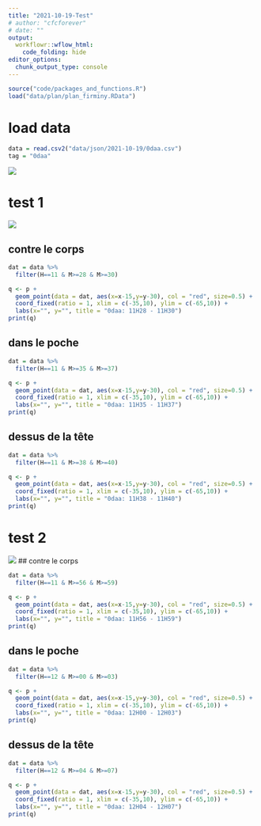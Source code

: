 ```yaml
---
title: "2021-10-19-Test"
# author: "cfcforever"
# date: ""
output: 
  workflowr::wflow_html:
    code_folding: hide
editor_options:
  chunk_output_type: console
---
```


```r
source("code/packages_and_functions.R")
load("data/plan/plan_firminy.RData")
```


# load data
```r
data = read.csv2("data/json/2021-10-19/0daa.csv")
tag = "0daa"
```

![](/Users/shengchen/Documents/R/Test/data/json/2021-10-19/Wire 2021-10-19 at 11-48-06.jpg)


# test 1
![](/Users/shengchen/Documents/R/Test/data/json/2021-10-19/Wire 2021-10-19 at 17_34.png)

## contre le corps
```r
dat = data %>%
  filter(H==11 & M>=28 & M>=30)

q <- p + 
  geom_point(data = dat, aes(x=x-15,y=y-30), col = "red", size=0.5) +
  coord_fixed(ratio = 1, xlim = c(-35,10), ylim = c(-65,10)) + 
  labs(x="", y="", title = "0daa: 11H28 - 11H30")
print(q)
```

## dans le poche
```r
dat = data %>%
  filter(H==11 & M>=35 & M>=37)

q <- p + 
  geom_point(data = dat, aes(x=x-15,y=y-30), col = "red", size=0.5) +
  coord_fixed(ratio = 1, xlim = c(-35,10), ylim = c(-65,10)) + 
  labs(x="", y="", title = "0daa: 11H35 - 11H37")
print(q)
```

## dessus de la tête
```r
dat = data %>%
  filter(H==11 & M>=38 & M>=40)

q <- p + 
  geom_point(data = dat, aes(x=x-15,y=y-30), col = "red", size=0.5) +
  coord_fixed(ratio = 1, xlim = c(-35,10), ylim = c(-65,10)) + 
  labs(x="", y="", title = "0daa: 11H38 - 11H40")
print(q)
```



# test 2
![](/Users/shengchen/Documents/R/Test/data/json/2021-10-19/Wire 2021-10-19 at 18_03.png)
## contre le corps
```r
dat = data %>%
  filter(H==11 & M>=56 & M>=59)

q <- p + 
  geom_point(data = dat, aes(x=x-15,y=y-30), col = "red", size=0.5) +
  coord_fixed(ratio = 1, xlim = c(-35,10), ylim = c(-65,10)) + 
  labs(x="", y="", title = "0daa: 11H56 - 11H59")
print(q)
```

## dans le poche
```r
dat = data %>%
  filter(H==12 & M>=00 & M>=03)

q <- p + 
  geom_point(data = dat, aes(x=x-15,y=y-30), col = "red", size=0.5) +
  coord_fixed(ratio = 1, xlim = c(-35,10), ylim = c(-65,10)) + 
  labs(x="", y="", title = "0daa: 12H00 - 12H03")
print(q)
```

## dessus de la tête
```r
dat = data %>%
  filter(H==12 & M>=04 & M>=07)

q <- p + 
  geom_point(data = dat, aes(x=x-15,y=y-30), col = "red", size=0.5) +
  coord_fixed(ratio = 1, xlim = c(-35,10), ylim = c(-65,10)) + 
  labs(x="", y="", title = "0daa: 12H04 - 12H07")
print(q)
```

